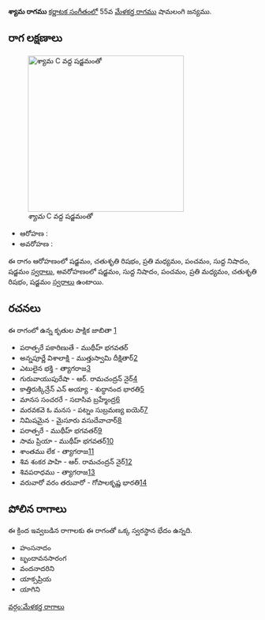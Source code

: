 {{Infobox ragam
	| name          	= శ్యామ
	| synonym	    	= 
	| mela          	= 
	| chakra        	= 
	| janaka        	= 
	| type          	= ఔదవ
	| arohanam      	= {{svaraC|S|R2|M2|P|N1|S'}} 
	| avarohanam    	= {{svaraC|S'|N1|P|M2|R2|S}}
	| jeeva         	=
	| chhaya        	=
	| nyasa         	=
	| vishesha      	= 
	| equivalent  		= 
}}
{{కర్ణాటక సంగీత రాగాలు}}
'''శ్యామ రాగము''' [[కర్ణాటక సంగీతం]]లో 55వ [[మేళకర్త రాగము]] షామలంగి జన్యము. 


==రాగ లక్షణాలు==
[[Image:shyama_kb2wiki.png|thumb|right|316px|''శ్యామ'' C వద్ద షడ్జమంతో]]

* ఆరోహణ : {{svaraC|S|R2|M2|P|N1|S'}} 
* అవరోహణ : {{svaraC|S'|N1|P|M2|R2|S}}

ఈ రాగం ఆరోహణంలో షడ్జమం, చతుశృతి రిషభం, ప్రతి మధ్యమం, పంచమం, సుద్ద నిషాదం, షడ్జమం [[స్వరాలు]], అవరోహణంలో షడ్జమం, సుద్ద నిషాదం, పంచమం, ప్రతి మధ్యమం, చతుశృతి రిషభం, షడ్జమం [[స్వరాలు]] ఉంటాయి.

==రచనలు==
ఈ రాగంలో ఉన్న కృతుల పాక్షిక జాబితా [https://github.com/ssrihari/ragavardhini/blob/master/ragas/kritis.psv]
* పరాత్పరే పకారిణుతే - ముథీహ్ భగవతర్
* అన్నపూర్ణే  విశాలాక్షి - ముత్తుస్వామి దీక్షితార్[http://www.karnatik.com/c1728.shtml]
* ఎటులైన భక్తి - త్యాగరాజ[http://www.karnatik.com/c2320.shtml]
* గురువాయుపురేషా - ఆర్. రామచంద్రన్ నైర్[http://www.karnatik.com/c3100.shtml]
* కాత్తిరుక్కిన్రేన్ ఎన్ అయ్యా - శుద్ధానంద  భారతి[http://www.karnatik.com/c1698.shtml]
* మానస సంచరరే - సదాసివ  బ్రహ్మేంద్ర[http://www.karnatik.com/c1059.shtml]
* మరవకవె  ఓ మనస - పట్నం సుబ్రమణ్య ఐయెర్[http://www.karnatik.com/c1751.shtml]
* నిమిషమైన - మైసూరు వసుదేవాచార్[http://www.karnatik.com/c1427.shtml]
* పరాత్పరే - ముథీహ్ భగవతర్[http://www.karnatik.com/c2088.shtml]
* సామ ప్రియా - ముథీహ్ భగవతర్[http://www.karnatik.com/c1935.shtml]
* శాంతము లేక - త్యాగరాజ[http://www.karnatik.com/c2825.shtml]
* శివ శంకర పాహి - ఆర్. రామచంద్రన్ నైర్[http://www.karnatik.com/c3127.shtml]
* శివపరాధము - త్యాగరాజ[http://www.karnatik.com/c2830.shtml]
* వరువారో వరం తరువారో - గోపాలకృష్ణ భారతి[http://www.karnatik.com/c1361.shtml]




==పోలిన రాగాలు==
ఈ క్రింద ఇవ్వబడిన రాగాలకు ఈ రాగంతో ఒక్క స్వరస్థాన భేదం ఉన్నది.
* హంసనాదం
*  బృందావనసారంగ
* వందనాదరిని
* యాక్సప్రియ
* యాగిని



[[వర్గం:మేళకర్త రాగాలు]]